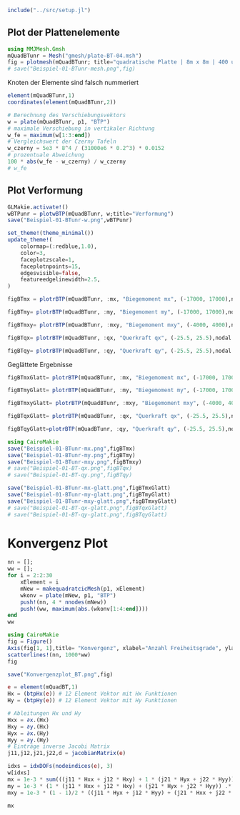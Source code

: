```julia
include("../src/setup.jl")
```

## Plot der Plattenelemente
```julia
using MMJMesh.Gmsh
mQuadBTunr = Mesh("gmesh/plate-BT-04.msh")
fig = plotmesh(mQuadBTunr; title="quadratische Platte | 8m x 8m | 400 unregelmäßige Elemente")
# save("Beispiel-01-BTunr-mesh.png",fig)
```

Knoten der Elemente sind falsch nummeriert

```julia
element(mQuadBTunr,1)
coordinates(element(mQuadBTunr,2))
```

```julia
# Berechnung des Verschiebungsvektors
w = plate(mQuadBTunr, p1, "BTP")
# maximale Verschiebung in vertikaler Richtung
w_fe = maximum(w[1:3:end])
# Vergleichswert der Czerny Tafeln
w_czerny = 5e3 * 8^4 / (31000e6 * 0.2^3) * 0.0152
# prozentuale Abweichung
100 * abs(w_fe - w_czerny) / w_czerny
# w_fe
```

## Plot Verformung

```julia
GLMakie.activate!()
wBTPunr = plotwBTP(mQuadBTunr, w;title="Verformung")
save("Beispiel-01-BTunr-w.png",wBTPunr)
```


```julia
set_theme!(theme_minimal())
update_theme!(
    colormap=(:redblue,1.0),
    color=3,
    faceplotzscale=1,
    faceplotnpoints=15,
    edgesvisible=false,
    featureedgelinewidth=2.5,
)   
```

```julia
figBTmx = plotrBTP(mQuadBTunr, :mx, "Biegemoment mx", (-17000, 17000),nodal = false, a3d=true)
```

```julia
figBTmy= plotrBTP(mQuadBTunr, :my, "Biegemoment my", (-17000, 17000),nodal = false, a3d=true)
```

```julia
figBTmxy= plotrBTP(mQuadBTunr, :mxy, "Biegemoment mxy", (-4000, 4000),nodal = false, a3d=true)
```

```julia
figBTqx= plotrBTP(mQuadBTunr, :qx, "Querkraft qx", (-25.5, 25.5),nodal = false, a3d=true)
```

```julia
figBTqy= plotrBTP(mQuadBTunr, :qy, "Querkraft qy", (-25.5, 25.5),nodal = false, a3d=true)
```

Geglättete Ergebnisse 
```julia
figBTmxGlatt= plotrBTP(mQuadBTunr, :mx, "Biegemoment mx", (-17000, 17000),nodal = true, a3d=true)
```


```julia
figBTmyGlatt= plotrBTP(mQuadBTunr, :my, "Biegemoment my", (-17000, 17000),nodal = true, a3d=true)
```

```julia
figBTmxyGlatt= plotrBTP(mQuadBTunr, :mxy, "Biegemoment mxy", (-4000, 4000),nodal = true, a3d=true)
```

```julia
figBTqxGlatt= plotrBTP(mQuadBTunr, :qx, "Querkraft qx", (-25.5, 25.5),nodal = true, a3d=true)
```

```julia
figBTqyGlatt=plotrBTP(mQuadBTunr, :qy, "Querkraft qy", (-25.5, 25.5),nodal = true, a3d=true)
```


```julia
using CairoMakie
save("Beispiel-01-BTunr-mx.png",figBTmx)
save("Beispiel-01-BTunr-my.png",figBTmy)
save("Beispiel-01-BTunr-mxy.png",figBTmxy)
# save("Beispiel-01-BT-qx.png",figBTqx)
# save("Beispiel-01-BT-qy.png",figBTqy)

save("Beispiel-01-BTunr-mx-glatt.png",figBTmxGlatt)
save("Beispiel-01-BTunr-my-glatt.png",figBTmyGlatt)
save("Beispiel-01-BTunr-mxy-glatt.png",figBTmxyGlatt)
# save("Beispiel-01-BT-qx-glatt.png",figBTqxGlatt)
# save("Beispiel-01-BT-qy-glatt.png",figBTqyGlatt)
```

# Konvergenz Plot

```julia
nn = [];
ww = [];
for i = 2:2:30
    xElement = i
    mNew = makequadratcicMesh(p1, xElement)
    wkonv = plate(mNew, p1, "BTP")
    push!(nn, 4 * nnodes(mNew))
    push!(ww, maximum(abs.(wkonv[1:4:end])))
end
ww
```


```julia
using CairoMakie
fig = Figure()
Axis(fig[1, 1],title= "Konvergenz", xlabel="Anzahl Freiheitsgrade", ylabel="Maximale Verschiebung in mm")
scatterlines!(nn, 1000*ww)
fig
```

```julia
save("Konvergenzplot_BT.png",fig)
```


```julia
e = element(mQuadBT,1)
Hx = (btpHx(e)) # 12 Element Vektor mit Hx Funktionen 
Hy = (btpHy(e)) # 12 Element Vektor mit Hy Funktionen 

# Ableitungen Hx und Hy
Hxx = ∂x.(Hx)
Hxy = ∂y.(Hx)
Hyx = ∂x.(Hy)
Hyy = ∂y.(Hy) 
# Einträge inverse Jacobi Matrix
j11,j12,j21,j22,d = jacobianMatrix(e)

idxs = idxDOFs(nodeindices(e), 3)
w[idxs]
mx = 1e-3 * sum(((j11 * Hxx + j12 * Hxy) + 1 * (j21 * Hyx + j22 * Hyy)) .* w[idxs])
my = 1e-3 * (1 * (j11 * Hxx + j12 * Hxy) + (j21 * Hyx + j22 * Hyy)) .* w[idxs]
mxy = 1e-3 * (1 - 1)/2 * ((j11 * Hyx + j12 * Hyy) + (j21 * Hxx + j22 * Hxy)) .* w[idxs]

mx
```